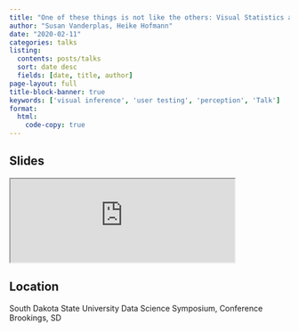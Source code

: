 ```yaml
---
title: "One of these things is not like the others: Visual Statistics and Testing in Statistical Graphics"
author: "Susan Vanderplas, Heike Hofmann"
date: "2020-02-11"
categories: talks
listing:
  contents: posts/talks
  sort: date desc
  fields: [date, title, author]
page-layout: full
title-block-banner: true
keywords: ['visual inference', 'user testing', 'perception', 'Talk']
format:
  html:
    code-copy: true
---
```

 
## Slides

<iframe src='https://srvanderplas.github.io/Presentations/2020-SDSU/#1' height='auto' width='80%'>
                        </iframe>
## Location
South Dakota State University
Data Science Symposium, Conference
Brookings, SD
